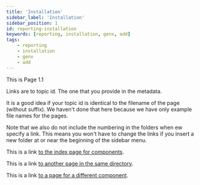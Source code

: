 ```yaml
---
title: 'Installation'
sidebar_label: 'Installation'
sidebar_position: 1
id: reporting-installation
keywords: [reporting, installation, genx, add]
tags:
    - reporting
    - installation
    - genx
    - add
---
```



This is Page 1.1

Links are to topic id. The one that you provide in the metadata.

It is a good idea if your topic id is identical to the filename of the page (without suffix). We haven't done that here because we have only example file names for the pages.

Note that we also do not include the numbering in the folders when ew specify a link. This means you won't have to change the links if you insert a new folder at or near the beginning of the sidebar menu.

This is a link [to the index page for components](../../../components/).

This is a link [to another page in the same directory](../../../components/topic1/topic1-page2/).

This is a link [to a page for a different component](../../../components/topic3/topic3-page1/).
